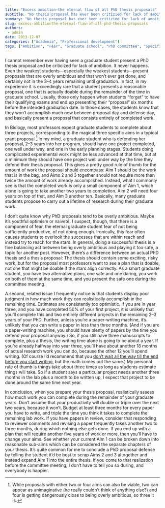 ```yaml
---
title: "Excess ambition—the eternal flaw of all PhD thesis proposals"
subtitle: "No thesis proposal has ever been critizied for lack of ambition."
summary: "No thesis proposal has ever been critizied for lack of ambition."
slug: excess-ambitionthe-eternal-flaw-of-all-phd-thesis-proposals
authors:
 - admin
date: 2013-12-07
categories: ["Academia", "Professional development"]
tags: ["Ambition", "Fear", "Graduate school", "PhD committee", "Specific Aims", "Thesis proposal"]
---
```


I cannot remember ever having seen a graduate student present a PhD thesis proposal and be criticized for lack of ambition. It never happens. Even the weakest students---especially the weakest students---present proposals that are overly ambitious and that won’t ever get done, and certainly not in the 3--4 years remaining until graduation. In fact, in my experience it is exceedingly rare that a student presents a reasonable proposal, one that is actually doable during the remainder of the time in graduate school. Usually, those only happen when students “forget” to have their qualifying exams and end up presenting their “proposal” six months before the intended graduation date. In those cases, the students know that they won’t accomplish much new between proposal day and defense day, and basically present a proposal that consists entirely of completed work.

In Biology, most professors expect graduate students to complete about three projects, corresponding to the magical three specific aims in a typical grant proposal.[^1] In my mind, a graduate student who is defending her proposal, 2--3 years into her program, should have one project completed, one well under way, and one in the early planning stages. Students doing complicated experimental work might be less advanced at that time, but at a minimum they should have one project well under way by the time they defend their thesis proposal. This gives a pretty good rule of thumb for the amount of work the proposal should encompass: Aim 1 should be the work that is in the bag, and Aims 2 and 3 together should not require more than twice the amount of work already accomplished. Instead, what I commonly see is that the completed work is only a small component of Aim 1, which alone is going to take another two years to completion. Aim 2 will need four years on top of that, and Aim 3 another ten. Basically, many graduate students propose to carry out a lifetime of research during their graduate work.

[^1]: While proposals with either two or four aims can also be viable, two can appear as unimaginative (he really couldn’t think of anything else?) and four is getting dangerously close to being overly ambitious, so three it is.


I don’t quite know why PhD proposals tend to be overly ambitious. Maybe it’s youthful optimism or naiveté. I suspect, though, that there is a component of fear, the eternal graduate student fear of not being sufficiently productive, of not doing enough. Ironically, this fear often causes students to overlook the successes that are within reach and instead try to reach for the stars. In general, doing a successful thesis is a fine balancing act between being overly ambitious and playing it too safe, a topic for another post. However, there’s a difference between an actual PhD thesis and a thesis proposal: The thesis should contain some exciting, risky work, but for the proposal most professors want to see a plan that is doable, not one that might be doable if the stars align correctly. As a smart graduate student, you have two alternative plans, one safe and one daring, you work on both of them at the same time, and you present the safe one during the committee meeting.

A second, related issue I frequently notice is that students display poor judgment in how much work they can realistically accomplish in the remaining time. Estimates are consistently too optimistic. If you are in year three, and you have completed 50% of your first project, it is unlikely that you’ll complete this and two entirely different projects in the remaining 2--3 years of your PhD. Further, unless you’re a paper-writing machine, it’s unlikely that you can write a paper in less than three months. (And if you are a paper-writing machine, you should have plenty of papers by the time you defend your proposal anyway.) So, if you still have three manuscripts to complete, plus a thesis, the writing time alone is going to be about a year. If you’re already halfway into year three, you’ll have about another 18 months of actual research work you can do, because the other 12 you’ll spend writing. (Of course I’d recommend that you [don’t wait all the way till the end before you start writing](/blog/2013/8/26/when-should-you-stop-doing-science-and-start-writing-a-paper), but the math comes out the same.) My personal rule of thumb is things take about three times as long as students estimate things will take. So if a student says a particular project needs another three months in the lab plus a month to be written up, I expect that project to be done around the same time next year.

In conclusion, when you prepare your thesis proposal, realistically assess how much work you can complete during the remainder of your graduate years. Don't assume that your productivity will double or triple over the next two years, because it won’t. Budget at least three months for every paper you have to write, and triple the time you think it takes to complete the remaining lab work. If you have papers in review, consider that responding to reviewer comments and revising a paper frequently takes another two to three months, during which nothing else gets done. If you end up with a plan that will require another five years of work or more, then you’ll have to change your aims. See whether your current Aim 1 can be broken down into reasonable sub-aims which can be considered the separate chapters of your thesis. It’s quite common for me to conclude a PhD proposal defense by telling the student it'd be best to scrap Aims 2 and 3 altogether and instead expand Aim 1 into the entire thesis. If you come to that realization before the committee meeting, I don’t have to tell you so during, and everybody is happier.
